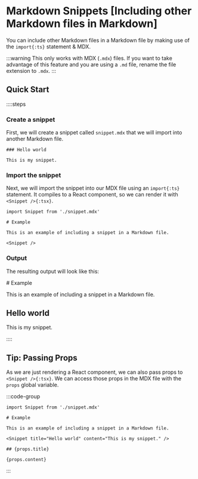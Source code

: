 # Markdown Snippets [Including other Markdown files in Markdown]

You can include other Markdown files in a Markdown file by making use of the `import{:ts}` statement & MDX.

:::warning
This only works with MDX (`.mdx`) files. If you want to take advantage of this feature and you are using a `.md` file, rename the file extension to `.mdx`.
:::

## Quick Start

::::steps

### Create a snippet

First, we will create a snippet called `snippet.mdx` that we will import into another Markdown file.

```mdx [snippet.mdx]
### Hello world

This is my snippet.
```

### Import the snippet

Next, we will import the snippet into our MDX file using an `import{:ts}` statement. It compiles to a React component, so we can render it with `<Snippet />{:tsx}`.

```mdx [example.mdx]
import Snippet from './snippet.mdx'

# Example

This is an example of including a snippet in a Markdown file.

<Snippet />
```

### Output

The resulting output will look like this:

<div className="vocs_Content" style={{ background: 'var(--vocs-color_background2)', borderRadius: '4px' }}>
# Example

This is an example of including a snippet in a Markdown file.

## Hello world

This is my snippet.
</div>

::::

## Tip: Passing Props

As we are just rendering a React component, we can also pass props to `<Snippet />{:tsx}`. We can access those props in the MDX file with the `props` global variable.

:::code-group
```mdx [example.mdx]
import Snippet from './snippet.mdx'

# Example

This is an example of including a snippet in a Markdown file.

<Snippet title="Hello world" content="This is my snippet." />
```

```mdx [snippet.mdx]
## {props.title}

{props.content}
``` 
:::